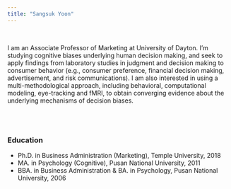 ```yaml
---
title: "Sangsuk Yoon"
---
```


<!-- Global site tag (gtag.js) - Google Analytics -->

```{=html}
<script async src="https://www.googletagmanager.com/gtag/js?id=UA-141187239-1"></script>
```

```{=html}
<script>
  window.dataLayer = window.dataLayer || [];
  function gtag(){dataLayer.push(arguments);}
  gtag('js', new Date());

  gtag('config', 'UA-141187239-1');
</script>
```

<br>

I am an Associate Professor of Marketing at University of Dayton. I'm studying cognitive biases underlying human decision making, and seek to apply findings from laboratory studies in judgment and decision making to consumer behavior (e.g., consumer preference, financial decision making, advertisement, and risk communications). I am also interested in using a multi-methodological approach, including behavioral, computational modeling, eye-tracking and fMRI, to obtain converging evidence about the underlying mechanisms of decision biases.

<br><br>

### Education 

- Ph.D. in Business Administration (Marketing), Temple University, 2018
- MA. in Psychology (Cognitive), Pusan National University, 2011
- BBA. in Business Administration & BA. in Psychology, Pusan National University, 2006

